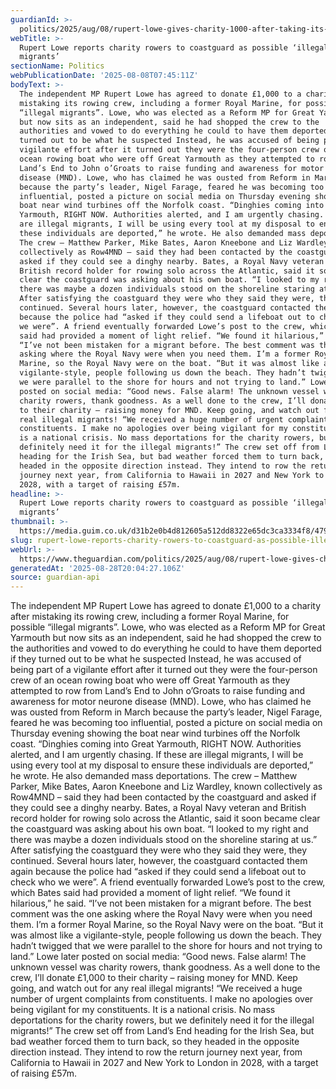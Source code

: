 ```yaml
---
guardianId: >-
  politics/2025/aug/08/rupert-lowe-gives-charity-1000-after-taking-its-rowers-for-immigrants
webTitle: >-
  Rupert Lowe reports charity rowers to coastguard as possible ‘illegal
  migrants’
sectionName: Politics
webPublicationDate: '2025-08-08T07:45:11Z'
bodyText: >-
  The independent MP Rupert Lowe has agreed to donate £1,000 to a charity after
  mistaking its rowing crew, including a former Royal Marine, for possible
  “illegal migrants”. Lowe, who was elected as a Reform MP for Great Yarmouth
  but now sits as an independent, said he had shopped the crew to the
  authorities and vowed to do everything he could to have them deported if they
  turned out to be what he suspected Instead, he was accused of being part of a
  vigilante effort after it turned out they were the four-person crew of an
  ocean rowing boat who were off Great Yarmouth as they attempted to row from
  Land’s End to John o’Groats to raise funding and awareness for motor neurone
  disease (MND). Lowe, who has claimed he was ousted from Reform in March
  because the party’s leader, Nigel Farage, feared he was becoming too
  influential, posted a picture on social media on Thursday evening showing the
  boat near wind turbines off the Norfolk coast. “Dinghies coming into Great
  Yarmouth, RIGHT NOW. Authorities alerted, and I am urgently chasing. If these
  are illegal migrants, I will be using every tool at my disposal to ensure
  these individuals are deported,” he wrote. He also demanded mass deportations.
  The crew – Matthew Parker, Mike Bates, Aaron Kneebone and Liz Wardley, known
  collectively as Row4MND – said they had been contacted by the coastguard and
  asked if they could see a dinghy nearby. Bates, a Royal Navy veteran and
  British record holder for rowing solo across the Atlantic, said it soon became
  clear the coastguard was asking about his own boat. “I looked to my right and
  there was maybe a dozen individuals stood on the shoreline staring at us.”
  After satisfying the coastguard they were who they said they were, they
  continued. Several hours later, however, the coastguard contacted them again
  because the police had “asked if they could send a lifeboat out to check who
  we were”. A friend eventually forwarded Lowe’s post to the crew, which Bates
  said had provided a moment of light relief. “We found it hilarious,” he said.
  “I’ve not been mistaken for a migrant before. The best comment was the one
  asking where the Royal Navy were when you need them. I’m a former Royal
  Marine, so the Royal Navy were on the boat. “But it was almost like a
  vigilante-style, people following us down the beach. They hadn’t twigged that
  we were parallel to the shore for hours and not trying to land.” Lowe later
  posted on social media: “Good news. False alarm! The unknown vessel was
  charity rowers, thank goodness. As a well done to the crew, I’ll donate £1,000
  to their charity – raising money for MND. Keep going, and watch out for any
  real illegal migrants! “We received a huge number of urgent complaints from
  constituents. I make no apologies over being vigilant for my constituents. It
  is a national crisis. No mass deportations for the charity rowers, but we
  definitely need it for the illegal migrants!” The crew set off from Land’s End
  heading for the Irish Sea, but bad weather forced them to turn back, so they
  headed in the opposite direction instead. They intend to row the return
  journey next year, from California to Hawaii in 2027 and New York to London in
  2028, with a target of raising £57m.
headline: >-
  Rupert Lowe reports charity rowers to coastguard as possible ‘illegal
  migrants’
thumbnail: >-
  https://media.guim.co.uk/d31b2e0b4d812605a512dd8322e65dc3ca3334f8/479_1100_4001_3199/500.jpg
slug: rupert-lowe-reports-charity-rowers-to-coastguard-as-possible-illegal-migrants
webUrl: >-
  https://www.theguardian.com/politics/2025/aug/08/rupert-lowe-gives-charity-1000-after-taking-its-rowers-for-immigrants
generatedAt: '2025-08-28T20:04:27.106Z'
source: guardian-api
---
```

The independent MP Rupert Lowe has agreed to donate £1,000 to a charity after mistaking its rowing crew, including a former Royal Marine, for possible “illegal migrants”. Lowe, who was elected as a Reform MP for Great Yarmouth but now sits as an independent, said he had shopped the crew to the authorities and vowed to do everything he could to have them deported if they turned out to be what he suspected Instead, he was accused of being part of a vigilante effort after it turned out they were the four-person crew of an ocean rowing boat who were off Great Yarmouth as they attempted to row from Land’s End to John o’Groats to raise funding and awareness for motor neurone disease (MND). Lowe, who has claimed he was ousted from Reform in March because the party’s leader, Nigel Farage, feared he was becoming too influential, posted a picture on social media on Thursday evening showing the boat near wind turbines off the Norfolk coast. “Dinghies coming into Great Yarmouth, RIGHT NOW. Authorities alerted, and I am urgently chasing. If these are illegal migrants, I will be using every tool at my disposal to ensure these individuals are deported,” he wrote. He also demanded mass deportations. The crew – Matthew Parker, Mike Bates, Aaron Kneebone and Liz Wardley, known collectively as Row4MND – said they had been contacted by the coastguard and asked if they could see a dinghy nearby. Bates, a Royal Navy veteran and British record holder for rowing solo across the Atlantic, said it soon became clear the coastguard was asking about his own boat. “I looked to my right and there was maybe a dozen individuals stood on the shoreline staring at us.” After satisfying the coastguard they were who they said they were, they continued. Several hours later, however, the coastguard contacted them again because the police had “asked if they could send a lifeboat out to check who we were”. A friend eventually forwarded Lowe’s post to the crew, which Bates said had provided a moment of light relief. “We found it hilarious,” he said. “I’ve not been mistaken for a migrant before. The best comment was the one asking where the Royal Navy were when you need them. I’m a former Royal Marine, so the Royal Navy were on the boat. “But it was almost like a vigilante-style, people following us down the beach. They hadn’t twigged that we were parallel to the shore for hours and not trying to land.” Lowe later posted on social media: “Good news. False alarm! The unknown vessel was charity rowers, thank goodness. As a well done to the crew, I’ll donate £1,000 to their charity – raising money for MND. Keep going, and watch out for any real illegal migrants! “We received a huge number of urgent complaints from constituents. I make no apologies over being vigilant for my constituents. It is a national crisis. No mass deportations for the charity rowers, but we definitely need it for the illegal migrants!” The crew set off from Land’s End heading for the Irish Sea, but bad weather forced them to turn back, so they headed in the opposite direction instead. They intend to row the return journey next year, from California to Hawaii in 2027 and New York to London in 2028, with a target of raising £57m.

